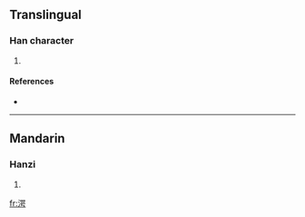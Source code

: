 ==Translingual==

===Han character===
{{Han char|rn=85|rad=水|as=09|sn=12|four=|canj=水口口尸 (ERRS)}}

# {{defn|Han|sort=水09}}

====References====
* {{Han ref|kx=0636.070|dkj=17807|hdz=31677.080|uh=6E42|ud=28226}}

----

==Mandarin==

===Hanzi===
{{cmn-hanzi|pin=[[è]] ([[e4]])|wg=o<sup>4</sup>}}

# {{defn|Mandarin}}

[[fr:湂]]